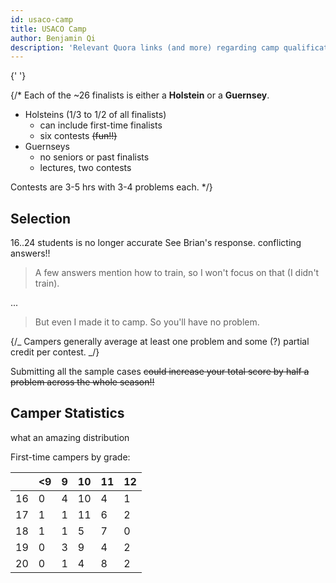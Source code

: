 ```yaml
---
id: usaco-camp
title: USACO Camp
author: Benjamin Qi
description: 'Relevant Quora links (and more) regarding camp qualification.'
---
```


<Resources>
	<Resource
		source="Quora"
		title="What is it like to attend USACO Camp?"
		url="https://www.quora.com/What-is-it-like-to-attend-the-USACO-training-camp"
		starred
	>
		{' '}
	</Resource>
</Resources>

{/\* Each of the \~26 finalists is either a **Holstein** or a **Guernsey**.

- Holsteins (1/3 to 1/2 of all finalists)
  - can include first-time finalists
  - six contests ~~(fun!!)~~
- Guernseys
  - no seniors or past finalists
  - lectures, two contests

Contests are 3-5 hrs with 3-4 problems each. \*/}

## Selection

<Resources>
	<Resource
		source="USACO"
		title="The Road to the IOI Team"
		url="http://www.usaco.org/index.php?page=contests"
		starred
	>
		16..24 students is no longer accurate
	</Resource>
	<Resource
		source="Quora"
		title="How do I get into USACO Camp?"
		url="https://www.quora.com/How-do-I-get-into-the-USACO-training-camp"
		starred
	>
		See Brian's response.
	</Resource>
	<Resource
		source="Quora"
		title="Is USACO Training Progress used in the selection of USACO Finalists?"
		url="https://www.quora.com/Is-progress-in-the-USACO-Training-Gateway-used-in-the-selection-of-USACO-finalists"
	>
		conflicting answers!!
	</Resource>
</Resources>

<Optional title="excerpt from 'How do I get into USACO Camp?'">

> A few answers mention how to train, so I won't focus on that (I didn't train).

...

> But even I made it to camp. So you'll have no problem.

</Optional>

{/_ Campers generally average at least one problem and some (?) partial credit
per contest. _/}

<Info title="Pro Tip">

Submitting all the sample cases ~~could increase your total score by half a
problem across the whole season!!~~

</Info>

## Camper Statistics

<Resources>
	<Resource
		source="Jelani Nelson"
		title="2011-20 USACO Camp Unique Participants by State"
		url="https://chart-studio.plotly.com/~minilek/0/_2011-2020-usaco-camp-unique-participants-by-state/#/"
	>
		what an amazing distribution
	</Resource>
</Resources>

First-time campers by grade:

<center>

|     | \<9 | 9   | 10  | 11  | 12  |
| --- | --- | --- | --- | --- | --- |
| 16  | 0   | 4   | 10  | 4   | 1   |
| 17  | 1   | 1   | 11  | 6   | 2   |
| 18  | 1   | 1   | 5   | 7   | 0   |
| 19  | 0   | 3   | 9   | 4   | 2   |
| 20  | 0   | 1   | 4   | 8   | 2   |

</center>

